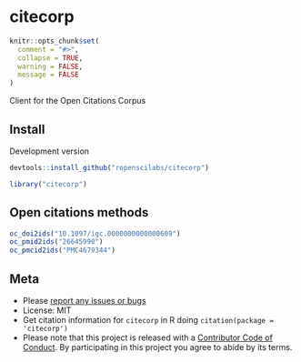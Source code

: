 citecorp
=========

```r
knitr::opts_chunk$set(
  comment = "#>",
  collapse = TRUE,
  warning = FALSE,
  message = FALSE
)
```

Client for the Open Citations Corpus

## Install

Development version

```r
devtools::install_github("ropenscilabs/citecorp")
```

```r
library("citecorp")
```

## Open citations methods

```r
oc_doi2ids("10.1097/igc.0000000000000609")
oc_pmid2ids("26645990")
oc_pmcid2ids("PMC4679344")
```

## Meta

* Please [report any issues or bugs](https://github.com/ropenscilabs/citecorp/issues)
* License: MIT
* Get citation information for `citecorp` in R doing `citation(package = 'citecorp')`
* Please note that this project is released with a [Contributor Code of Conduct](CODE_OF_CONDUCT.md). By participating in this project you agree to abide by its terms.
